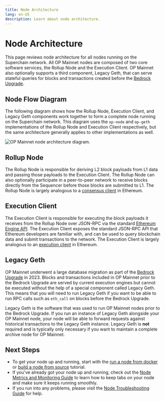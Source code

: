 ```yaml
---
title: Node Architecture
lang: en-US
description: Learn about node architecture.
---
```


# Node Architecture

This page reviews node architecture for all nodes running on the Superchain network. All OP Mainnet nodes are composed of two core software services, the Rollup Node and the Execution Client.
OP Mainnet also optionally supports a third component, Legacy Geth, that can serve stateful queries for blocks and transactions created before the [Bedrock Upgrade](https://web.archive.org/web/20230608050602/https://blog.oplabs.co/introducing-optimism-bedrock/).

## Node Flow Diagram
The following diagram shows how the Rollup Node, Execution Client, and Legacy Geth components work together to form a complete node running on the Superchain network.
This diagram uses the `op-node` and `op-geth` implementations of the Rollup Node and Execution Client respectively, but the same architecture generally applies to other implementations as well.

![OP Mainnet node architecture diagram.](/img/guides/node-operators/node-arch.svg)

## Rollup Node

The Rollup Node is responsible for deriving L2 block payloads from L1 data and passing those payloads to the Execution Client. The Rollup Node can also optionally participate in a peer-to-peer network to receive blocks directly from the Sequencer before those blocks are submitted to L1. The Rollup Node is largely analogous to a [consensus client](https://ethereum.org/en/developers/docs/nodes-and-clients/#what-are-nodes-and-clients) in Ethereum.

## Execution Client

The Execution Client is responsible for executing the block payloads it receives from the Rollup Node over JSON-RPC via the standard [Ethereum Engine API](https://github.com/ethereum/execution-apis/blob/main/src/engine/common.md#engine-api----common-definitions).
The Execution Client exposes the standard JSON-RPC API that Ethereum developers are familiar with, and can be used to query blockchain data and submit transactions to the network.
The Execution Client is largely analogous to an [execution client](https://ethereum.org/en/developers/docs/nodes-and-clients/#what-are-nodes-and-clients) in Ethereum.

## Legacy Geth

OP Mainnet underwent a large database migration as part of the [Bedrock Upgrade](https://web.archive.org/web/20230608050602/https://blog.oplabs.co/introducing-optimism-bedrock/) in 2023.
Blocks and transactions included in OP Mainnet prior to the Bedrock Upgrade are served by current execution engines but cannot be executed without the help of a special component called Legacy Geth.
This means that you will need to run Legacy Geth if you want to be able to run RPC calls such as `eth_call` on blocks before the Bedrock Upgrade.

Legacy Geth is the software that was used to run OP Mainnet nodes prior to the Bedrock Upgrade.
If you run an instance of Legacy Geth alongside your OP Mainnet node, your node will be able to forward requests against historical transactions to the Legacy Geth instance.
Legacy Geth is **not** required and is typically only necessary if you want to maintain a complete archive node for OP Mainnet.

## Next Steps

*   To get your node up and running, start with the [run a node from docker](/builders/node-operators/tutorials/node-from-docker) or [build a node from source](/builders/node-operators/tutorials/node-from-source) tutorial.
*   If you've already got your node up and running, check out the [Node Metrics and Monitoring Guide](./management/metrics) to learn how to keep tabs on your node and make sure it keeps running smoothly.
*   If you run into any problems, please visit the [Node Troubleshooting Guide](./management/troubleshooting) for help.
